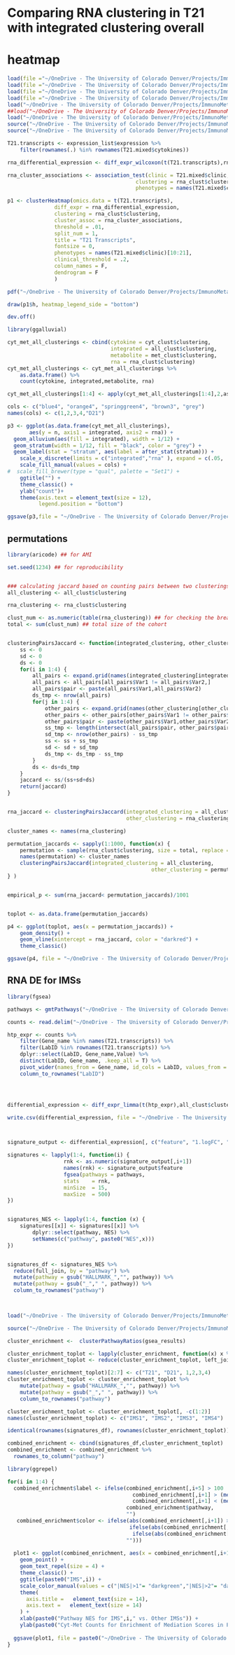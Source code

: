 # Comparing RNA clustering in T21 with integrated clustering overall

# heatmap
```r
load(file ="~/OneDrive - The University of Colorado Denver/Projects/ImmunoMetabolicSubtypes/results/clusterings/rna_clust.RData")
load(file ="~/OneDrive - The University of Colorado Denver/Projects/ImmunoMetabolicSubtypes/results/clusterings/all_clust.RData")
load(file ="~/OneDrive - The University of Colorado Denver/Projects/ImmunoMetabolicSubtypes/results/clusterings/cyt_clust.Rdata")
load(file ="~/OneDrive - The University of Colorado Denver/Projects/ImmunoMetabolicSubtypes/results/clusterings/met_clust.RData")
load("~/OneDrive - The University of Colorado Denver/Projects/ImmunoMetabolicSubtypes/data/processed/processed_transcriptome.RData")
##load("~/OneDrive - The University of Colorado Denver/Projects/ImmunoMetabolicSubtypes/data/processed/processed_transcriptome_standardized.RData")
load("~/OneDrive - The University of Colorado Denver/Projects/ImmunoMetabolicSubtypes/data/processed/T21_standardized_cyt_met.RData")
source("~/OneDrive - The University of Colorado Denver/Projects/ImmunoMetabolicSubtypes/R/cluster_evaluation.R")
source("~/OneDrive - The University of Colorado Denver/Projects/ImmunoMetabolicSubtypes/R/data_prep_functions.R")
```

```r

T21.transcripts <- expression_list$expression %>%
    filter(rownames(.) %in% rownames(T21.mixed$cytokines))

rna_differential_expression <- diff_expr_wilcoxon(t(T21.transcripts),rna_clust$clustering)

rna_cluster_associations <- association_test(clinic = T21.mixed$clinic,
                                         clustering = rna_clust$clustering,
                                         phenotypes = names(T21.mixed$clinic)[10:21])

p1 <- clusterHeatmap(omics.data = t(T21.transcripts),
               diff_expr = rna_differential_expression,
               clustering = rna_clust$clustering,
               cluster_assoc = rna_cluster_associations,
               threshold = .01,
               split_num = 1,
               title = "T21 Transcripts",
               fontsize = 0,
               phenotypes = names(T21.mixed$clinic)[10:21],
               clinical_threshold = .2,
               column_names = F,
               dendrogram = F
               )

pdf("~/OneDrive - The University of Colorado Denver/Projects/ImmunoMetabolicSubtypes/results/cluster_heatmaps/RNA_diff_clinic_D4clusters_25neighbors_heatmap.pdf", width = 12, height = 8)

draw(p1$h, heatmap_legend_side = "bottom")

dev.off()

```

```r
library(ggalluvial)

cyt_met_all_clusterings <- cbind(cytokine = cyt_clust$clustering,
                                 integrated = all_clust$clustering,
                                 metabolite = met_clust$clustering,
                                 rna = rna_clust$clustering)
cyt_met_all_clusterings <- cyt_met_all_clusterings %>%
    as.data.frame() %>%
    count(cytokine, integrated,metabolite, rna)

cyt_met_all_clusterings[1:4] <- apply(cyt_met_all_clusterings[1:4],2,as.factor)

cols <- c("blue4", "orange4", "springgreen4", "brown3", "grey")
names(cols) <- c(1,2,3,4,"D21")

p3 <- ggplot(as.data.frame(cyt_met_all_clusterings),
       aes(y = n, axis1 = integrated, axis2 = rna)) +
  geom_alluvium(aes(fill = integrated), width = 1/12) +
  geom_stratum(width = 1/12, fill = "black", color = "grey") +
  geom_label(stat = "stratum", aes(label = after_stat(stratum))) +
    scale_x_discrete(limits = c("integrated","rna" ), expand = c(.05, .05)) +
    scale_fill_manual(values = cols) +
#  scale_fill_brewer(type = "qual", palette = "Set1") +
    ggtitle("") +
    theme_classic() +
    ylab("count")+
    theme(axis.text = element_text(size = 12),
          legend.position = "bottom")

ggsave(p3,file = "~/OneDrive - The University of Colorado Denver/Projects/ImmunoMetabolicSubtypes/results/riverplots/rna_integrated_25neighbors_riverplot.pdf", height = 3, width = 5)


```

## permutations
```r
library(aricode) ## for AMI

set.seed(1234) ## for reproducibility


### calculating jaccard based on counting pairs between two clusterings
all_clustering <- all_clust$clustering

rna_clustering <- rna_clust$clustering

clust_num <- as.numeric(table(rna_clustering)) ## for checking the breakdown
total <- sum(clust_num) ## total size of the cohort


clusteringPairsJaccard <- function(integrated_clustering, other_clustering) {
    ss <- 0
    sd <- 0
    ds <- 0
    for(i in 1:4) {
        all_pairs <- expand.grid(names(integrated_clustering[integrated_clustering==i]),names(integrated_clustering[integrated_clustering==i]))
        all_pairs <- all_pairs[all_pairs$Var1 != all_pairs$Var2,]
        all_pairs$pair <- paste(all_pairs$Var1,all_pairs$Var2)
        ds_tmp <- nrow(all_pairs)    
        for(j in 1:4) {
            other_pairs <- expand.grid(names(other_clustering[other_clustering==j]),names(other_clustering[other_clustering==j]))
            other_pairs <- other_pairs[other_pairs$Var1 != other_pairs$Var2,]
            other_pairs$pair <- paste(other_pairs$Var1,other_pairs$Var2)
            ss_tmp <- length(intersect(all_pairs$pair, other_pairs$pair))
            sd_tmp <- nrow(other_pairs) - ss_tmp
            ss <- ss + ss_tmp
            sd <- sd + sd_tmp
            ds_tmp <- ds_tmp - ss_tmp
        }
        ds <- ds+ds_tmp
    }
    jaccard <- ss/(ss+sd+ds)
    return(jaccard)
}


rna_jaccard <- clusteringPairsJaccard(integrated_clustering = all_clustering,
                                      other_clustering = rna_clustering)

cluster_names <- names(rna_clustering)

permutation_jaccards <- sapply(1:1000, function(x) {
    permutation <- sample(rna_clust$clustering, size = total, replace = F)
    names(permutation) <- cluster_names
    clusteringPairsJaccard(integrated_clustering = all_clustering,
                                              other_clustering = permutation)
} )


empirical_p <- sum(rna_jaccard< permutation_jaccards)/1001


toplot <- as.data.frame(permutation_jaccards)

p4 <- ggplot(toplot, aes(x = permutation_jaccards)) +
    geom_density() +
    geom_vline(xintercept = rna_jaccard, color = "darkred") +
    theme_classic()

ggsave(p4, file = "~/OneDrive - The University of Colorado Denver/Projects/ImmunoMetabolicSubtypes/results/clustering_permutations/permutation_density.pdf", width = 6, height = 3)


```


## RNA DE for IMSs

```r

library(fgsea)

pathways <- gmtPathways("~/OneDrive - The University of Colorado Denver/Projects/ImmunoMetabolicSubtypes/data/pathway/h.all.v2023.1.Hs.symbols.gmt")

counts <- read.delim("~/OneDrive - The University of Colorado Denver/Projects/ImmunoMetabolicSubtypes/data/HTP_data/HTP_WholeBlood_RNAseq_Counts_Synapse.txt")

htp_expr <- counts %>%
    filter(Gene_name %in% names(T21.transcripts)) %>%
    filter(LabID %in% rownames(T21.transcripts)) %>%
    dplyr::select(LabID, Gene_name,Value) %>%
    distinct(LabID, Gene_name, .keep_all = T) %>%
    pivot_wider(names_from = Gene_name, id_cols = LabID, values_from = Value) %>%
    column_to_rownames("LabID")




differential_expression <- diff_expr_limma(t(htp_expr),all_clust$clustering, T21.mixed$clinic, voom = TRUE)

write.csv(differential_expression, file = "~/OneDrive - The University of Colorado Denver/Projects/ImmunoMetabolicSubtypes/results/tables/RNA_IMS_DE.csv")



signature_output <- differential_expression[, c("feature", "1.logFC", "2.logFC",  "3.logFC", "4.logFC")]

signatures <- lapply(1:4, function(i) {
                  rnk <- as.numeric(signature_output[,i+1])
                  names(rnk) <- signature_output$feature  
                  fgsea(pathways = pathways,
                  stats    = rnk,
                  minSize  = 15,
                  maxSize  = 500)
})


signatures_NES <- lapply(1:4, function (x) {    
    signatures[[x]] <- signatures[[x]] %>%
        dplyr::select(pathway, NES) %>%
        setNames(c("pathway", paste0("NES",x)))
})


signatures_df <- signatures_NES %>% 
  reduce(full_join, by = "pathway") %>% 
  mutate(pathway = gsub("HALLMARK_","", pathway)) %>%
  mutate(pathway = gsub("_"," ", pathway)) %>%
  column_to_rownames("pathway")

  

load("~/OneDrive - The University of Colorado Denver/Projects/ImmunoMetabolicSubtypes/results/partial_correlation_results/partial_cor_gsea_results_1_15_24.RData")

source("~/OneDrive - The University of Colorado Denver/Projects/ImmunoMetabolicSubtypes/R/partial_correlation_functions.R")

cluster_enrichment <-  clusterPathwayRatios(gsea_results)

cluster_enrichment_toplot <- lapply(cluster_enrichment, function(x) x %>% dplyr::select(pathway, sig_cyt_met))
cluster_enrichment_toplot <- reduce(cluster_enrichment_toplot, left_join, by = "pathway")

names(cluster_enrichment_toplot)[2:7] <- c("T21", "D21", 1,2,3,4)
cluster_enrichment_toplot <- cluster_enrichment_toplot %>%
    mutate(pathway = gsub("HALLMARK_","", pathway)) %>%
    mutate(pathway = gsub("_"," ", pathway)) %>%
    column_to_rownames("pathway")

cluster_enrichment_toplot <- cluster_enrichment_toplot[, -c(1:2)]
names(cluster_enrichment_toplot) <- c("IMS1", "IMS2", "IMS3", "IMS4")

identical(rownames(signatures_df), rownames(cluster_enrichment_toplot))

combined_enrichment <- cbind(signatures_df,cluster_enrichment_toplot)
combined_enrichment <- combined_enrichment %>%
  rownames_to_column("pathway")

library(ggrepel)

for(i in 1:4) {
  combined_enrichment$label <- ifelse(combined_enrichment[,i+5] > 100 |
                                        combined_enrichment[,i+1] > (mean(combined_enrichment[,i+1]) + 1* sd(combined_enrichment[,i+1])) |
                                        combined_enrichment[,i+1] < (mean(combined_enrichment[,i+1]) - 1* sd(combined_enrichment[,i+1])) ,
                                      combined_enrichment$pathway, 
                                      "")
   combined_enrichment$color <- ifelse(abs(combined_enrichment[,i+1]) >3, "|NES|>3", 
                                       ifelse(abs(combined_enrichment[,i+1]) >2, "|NES|>2",
                                        ifelse(abs(combined_enrichment[,i+1]) >1, "|NES|>1",
                                      "")))
  
  plot1 <- ggplot(combined_enrichment, aes(x = combined_enrichment[,i+1], y = combined_enrichment[,i+5], label = label, color = color)) +
    geom_point() +
    geom_text_repel(size = 4) +
    theme_classic() +
    ggtitle(paste0("IMS",i)) +
    scale_color_manual(values = c("|NES|>1"= "darkgreen","|NES|>2"= "darkorange","|NES|>3"= "darkred","black")) +
    theme(
      axis.title =   element_text(size = 14), 
      axis.text =   element_text(size = 14)
    ) +
    xlab(paste0("Pathway NES for IMS",i," vs. Other IMSs")) +
    ylab(paste0("Cyt-Met Counts for Enrichment of Mediation Scores in Pathway"))
  
  ggsave(plot1, file = paste0("~/OneDrive - The University of Colorado Denver/Projects/ImmunoMetabolicSubtypes/results/IMS_RNA_vs_Mediation_GSEA/IMS", i, ".pdf"))
}


```


